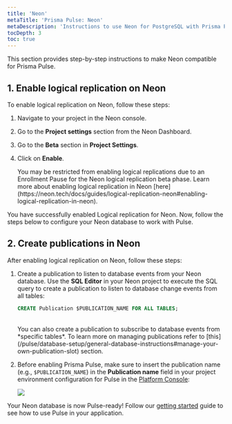 ```yaml
---
title: 'Neon'
metaTitle: 'Prisma Pulse: Neon'
metaDescription: 'Instructions to use Neon for PostgreSQL with Prisma Pulse'
tocDepth: 3
toc: true
---
```


This section provides step-by-step instructions to make Neon compatible for Prisma Pulse.

## 1. Enable logical replication on Neon

To enable logical replication on Neon, follow these steps:

1. Navigate to your project in the Neon console.
2. Go to the **Project settings** section from the Neon Dashboard.
3. Go to the **Beta** section in **Project Settings**.
4. Click on **Enable**.
   
   <Admonition type="info">
      You may be restricted from enabling logical replications due to an Enrollment Pause for the Neon logical replication beta phase. Learn more about enabling logical replication in Neon [here](https://neon.tech/docs/guides/logical-replication-neon#enabling-logical-replication-in-neon).
   </Admonition>

You have successfully enabled Logical replication for Neon. Now, follow the steps below to configure your Neon database to work with Pulse.

## 2. Create publications in Neon

After enabling logical replication on Neon, follow these steps: 

1. Create a publication to listen to database events from your Neon database. Use the **SQL Editor** in your Neon project to execute the SQL query to create a publication to listen to database change events from all tables:
   ```sql
   CREATE Publication $PUBLICATION_NAME FOR ALL TABLES;
   ```
   <br />
   <Admonition type="info">
     You can also create a publication to subscribe to database events from *specific tables*. To learn more on managing publications refer to [this](/pulse/database-setup/general-database-instructions#manage-your-own-publication-slot) section.
   </Admonition>
   
2. Before enabling Prisma Pulse, make sure to insert the publication name (e.g., `$PUBLICATION_NAME`) in the **Publication name** field in your project environment configuration for Pulse in the [Platform Console](https://pris.ly/pdp):

   ![](/img/pulse/replication-slot-submission.png)

Your Neon database is now Pulse-ready! Follow our [getting started](/pulse/getting-started#21-install-the-pulse-client-extension) guide to see how to use Pulse in your application.